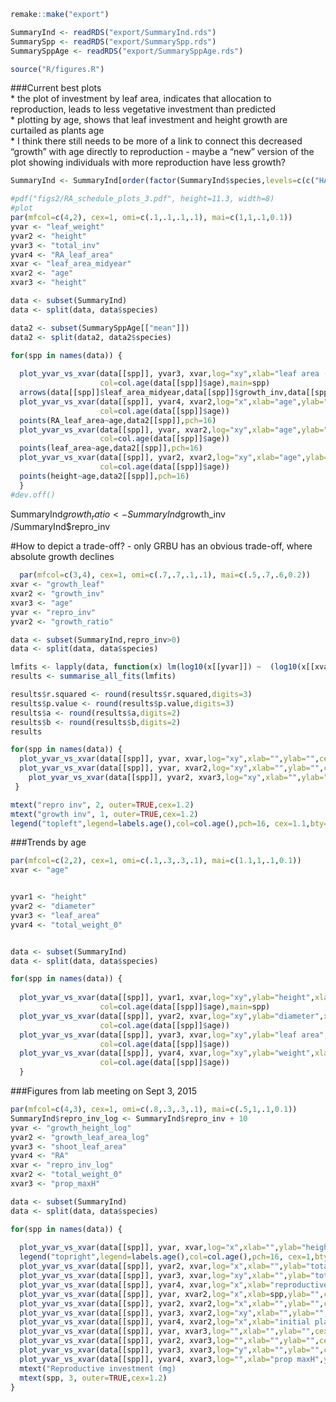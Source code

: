 ```r
remake::make("export")

SummaryInd <- readRDS("export/SummaryInd.rds")
SummarySpp <- readRDS("export/SummarySpp.rds")
SummarySppAge <- readRDS("export/SummarySppAge.rds")

source("R/figures.R")
```

###Current best plots  
* the plot of investment by leaf area, indicates that allocation to reproduction, leads to less vegetative investment than predicted  
* plotting by age, shows that leaf investment and height growth are curtailed as plants age  
* I think there still needs to be more of a link to connect this decreased "growth" with age directly to reproduction - maybe a "new" version of the plot showing individuals with more reproduction have less growth?
```r
SummaryInd <- SummaryInd[order(factor(SummaryInd$species,levels=c(c("HATE","PELA","BAER","PEPU","LEES","EPMI","COER","PUTU","PHPH","GRBU","GRSP","HEPU","PILI","BOLE")))),]

#pdf("figs2/RA_schedule_plots_3.pdf", height=11.3, width=8)
#plot
par(mfcol=c(4,2), cex=1, omi=c(.1,.1,.1,.1), mai=c(1,1,.1,0.1)) 
yvar <- "leaf_weight"
yvar2 <- "height"
yvar3 <- "total_inv"
yvar4 <- "RA_leaf_area"
xvar <- "leaf_area_midyear"
xvar2 <- "age"
xvar3 <- "height"

data <- subset(SummaryInd)
data <- split(data, data$species)

data2 <- subset(SummarySppAge[["mean"]])
data2 <- split(data2, data2$species)

for(spp in names(data)) {
  
  plot_yvar_vs_xvar(data[[spp]], yvar3, xvar,log="xy",xlab="leaf area (midyear)",ylab="total investment (mg)",cex=1.1,
                    col=col.age(data[[spp]]$age),main=spp)
  arrows(data[[spp]]$leaf_area_midyear,data[[spp]]$growth_inv,data[[spp]]$leaf_area_midyear,data[[spp]]$total_inv,length = 0, angle = 30, code = 2, col = "black",lwd=1)
  plot_yvar_vs_xvar(data[[spp]], yvar4, xvar2,log="x",xlab="age",ylab="RA",cex=1.1,ylim=c(0,1.4),
                    col=col.age(data[[spp]]$age))
  points(RA_leaf_area~age,data2[[spp]],pch=16)
  plot_yvar_vs_xvar(data[[spp]], yvar, xvar2,log="xy",xlab="age",ylab="final leaf area",cex=1.1,
                    col=col.age(data[[spp]]$age))
  points(leaf_area~age,data2[[spp]],pch=16)
  plot_yvar_vs_xvar(data[[spp]], yvar2, xvar2,log="xy",xlab="age",ylab="height",cex=1.1,
                    col=col.age(data[[spp]]$age))
  points(height~age,data2[[spp]],pch=16)
  }
#dev.off()
```
SummaryInd$growth_ratio <- SummaryInd$growth_inv /SummaryInd$repro_inv
         
#How to depict a trade-off?
- only GRBU has an obvious trade-off, where absolute growth declines
```r
  par(mfcol=c(3,4), cex=1, omi=c(.7,.7,.1,.1), mai=c(.5,.7,.6,0.2)) 
xvar <- "growth_leaf"
xvar2 <- "growth_inv"
xvar3 <- "age"
yvar <- "repro_inv"
yvar2 <- "growth_ratio"

data <- subset(SummaryInd,repro_inv>0)
data <- split(data, data$species)

lmfits <- lapply(data, function(x) lm(log10(x[[yvar]]) ~  (log10(x[[xvar]]))))
results <- summarise_all_fits(lmfits)

results$r.squared <- round(results$r.squared,digits=3)
results$p.value <- round(results$p.value,digits=3)
results$a <- round(results$a,digits=2)
results$b <- round(results$b,digits=2)
results

for(spp in names(data)) {
  plot_yvar_vs_xvar(data[[spp]], yvar, xvar,log="xy",xlab="",ylab="",cex=1.3, main=spp,col=col.age(data[[spp]]$age))
  plot_yvar_vs_xvar(data[[spp]], yvar, xvar2,log="xy",xlab="",ylab="",cex=1.3, main=spp,col=col.age(data[[spp]]$age))
    plot_yvar_vs_xvar(data[[spp]], yvar2, xvar3,log="xy",xlab="",ylab="",cex=1.3, main=spp,col=col.age(data[[spp]]$age))
 }

mtext("repro inv", 2, outer=TRUE,cex=1.2)
mtext("growth inv", 1, outer=TRUE,cex=1.2)
legend("topleft",legend=labels.age(),col=col.age(),pch=16, cex=1.1,bty="n")
```

###Trends by age
```r
par(mfcol=c(2,2), cex=1, omi=c(.1,.3,.3,.1), mai=c(1.1,1,.1,0.1)) 
xvar <- "age"


yvar1 <- "height"
yvar2 <- "diameter"
yvar3 <- "leaf_area"
yvar4 <- "total_weight_0"


data <- subset(SummaryInd)
data <- split(data, data$species)

for(spp in names(data)) {
  
  plot_yvar_vs_xvar(data[[spp]], yvar1, xvar,log="xy",ylab="height",xlab="age",cex=1.3,
                    col=col.age(data[[spp]]$age),main=spp)
  plot_yvar_vs_xvar(data[[spp]], yvar2, xvar,log="xy",ylab="diameter",xlab="age",cex=1.3,
                    col=col.age(data[[spp]]$age))
  plot_yvar_vs_xvar(data[[spp]], yvar3, xvar,log="xy",ylab="leaf area",xlab="age",cex=1.3,
                    col=col.age(data[[spp]]$age))
  plot_yvar_vs_xvar(data[[spp]], yvar4, xvar,log="xy",ylab="weight",xlab="age",cex=1.3,
                    col=col.age(data[[spp]]$age))
  }
```


###Figures from lab meeting on Sept 3, 2015
```r
par(mfcol=c(4,3), cex=1, omi=c(.8,.3,.3,.1), mai=c(.5,1,.1,0.1)) 
SummaryInd$repro_inv_log <- SummaryInd$repro_inv + 10
yvar <- "growth_height_log"
yvar2 <- "growth_leaf_area_log"
yvar3 <- "shoot_leaf_area"
yvar4 <- "RA"
xvar <- "repro_inv_log"
xvar2 <- "total_weight_0"
xvar3 <- "prop_maxH"

data <- subset(SummaryInd)
data <- split(data, data$species)

for(spp in names(data)) {
  
  plot_yvar_vs_xvar(data[[spp]], yvar, xvar,log="x",xlab="",ylab="height increase (log-log)",cex=1.3, col=col.age(data[[spp]]$age))
  legend("topright",legend=labels.age(),col=col.age(),pch=16, cex=1,bty="n")
  plot_yvar_vs_xvar(data[[spp]], yvar2, xvar,log="x",xlab="",ylab="total leaf area increase (log-log)",cex=1.3,col=col.age(data[[spp]]$age))
  plot_yvar_vs_xvar(data[[spp]], yvar3, xvar,log="xy",xlab="",ylab="total shoot leaf area",cex=1.3, col=col.age(data[[spp]]$age))
  plot_yvar_vs_xvar(data[[spp]], yvar4, xvar,log="x",xlab="reproductive investment",ylab="RA",cex=1.3,col=col.age(data[[spp]]$age))
  plot_yvar_vs_xvar(data[[spp]], yvar, xvar2,log="x",xlab=spp,ylab="",cex=1.3, col=col.age(data[[spp]]$age))
  plot_yvar_vs_xvar(data[[spp]], yvar2, xvar2,log="x",xlab="",ylab="",cex=1.3, col=col.age(data[[spp]]$age))
  plot_yvar_vs_xvar(data[[spp]], yvar3, xvar2,log="xy",xlab="",ylab="",cex=1.3, col=col.age(data[[spp]]$age))
  plot_yvar_vs_xvar(data[[spp]], yvar4, xvar2,log="x",xlab="initial plant weight",ylab="",cex=1.3,col=col.age(data[[spp]]$age))
  plot_yvar_vs_xvar(data[[spp]], yvar, xvar3,log="",xlab="",ylab="",cex=1.3, col=col.age(data[[spp]]$age))
  plot_yvar_vs_xvar(data[[spp]], yvar2, xvar3,log="",xlab="",ylab="",cex=1.3,col=col.age(data[[spp]]$age))
  plot_yvar_vs_xvar(data[[spp]], yvar3, xvar3,log="y",xlab="",ylab="",cex=1.3,col=col.age(data[[spp]]$age))
  plot_yvar_vs_xvar(data[[spp]], yvar4, xvar3,log="",xlab="prop maxH",ylab="",cex=1.3,col=col.age(data[[spp]]$age))
  mtext("Reproductive investment (mg)                                                                            initial plant weight                                                                                    prop maxH", 1, line=1,outer=TRUE,cex=1.2)
  mtext(spp, 3, outer=TRUE,cex=1.2)   
}
```
